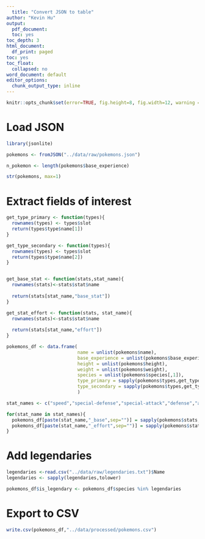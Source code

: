 ```yaml
---
  title: "Convert JSON to table"
author: "Kevin Hu"
output:
  pdf_document:
  toc: yes
toc_depth: 3
html_document:
  df_print: paged
toc: yes
toc_float:
  collapsed: no
word_document: default
editor_options:
  chunk_output_type: inline
---
```


```r
knitr::opts_chunk$set(error=TRUE, fig.height=8, fig.width=12, warning = F, message = F, cache = TRUE)
```

# Load JSON

```r
library(jsonlite)

pokemons <- fromJSON("../data/raw/pokemons.json")

n_pokemon <- length(pokemons$base_experience)

str(pokemons, max=1)
```

# Extract fields of interest

```r

get_type_primary <- function(types){
  rownames(types) <- types$slot
  return(types$type$name[1])
}

get_type_secondary <- function(types){
  rownames(types) <- types$slot
  return(types$type$name[2])
}


get_base_stat <- function(stats,stat_name){
  rownames(stats)<-stats$stat$name
  
  return(stats[stat_name,"base_stat"])
}

get_stat_effort <- function(stats, stat_name){
  rownames(stats)<-stats$stat$name
  
  return(stats[stat_name,"effort"])
}

pokemons_df <- data.frame(
                          name = unlist(pokemons$name),
                          base_experience = unlist(pokemons$base_experience),
                          height = unlist(pokemons$height),
                          weight = unlist(pokemons$weight),
                          species = unlist(pokemons$species[,1]),
                          type_primary = sapply(pokemons$types,get_type_primary),
                          type_secondary = sapply(pokemons$types,get_type_secondary)
                          )

stat_names <- c("speed","special-defense","special-attack","defense","attack","hp")

for(stat_name in stat_names){
  pokemons_df[paste(stat_name,"_base",sep="")] = sapply(pokemons$stats,get_base_stat,stat_name=stat_name)
  pokemons_df[paste(stat_name,"_effort",sep="")] = sapply(pokemons$stats,get_stat_effort,stat_name=stat_name)
}
```

# Add legendaries

```r
legendaries <-read.csv("../data/raw/legendaries.txt")$Name
legendaries <- sapply(legendaries,tolower)

pokemons_df$is_legendary <- pokemons_df$species %in% legendaries
```

# Export to CSV

```r
write.csv(pokemons_df,"../data/processed/pokemons.csv")
```